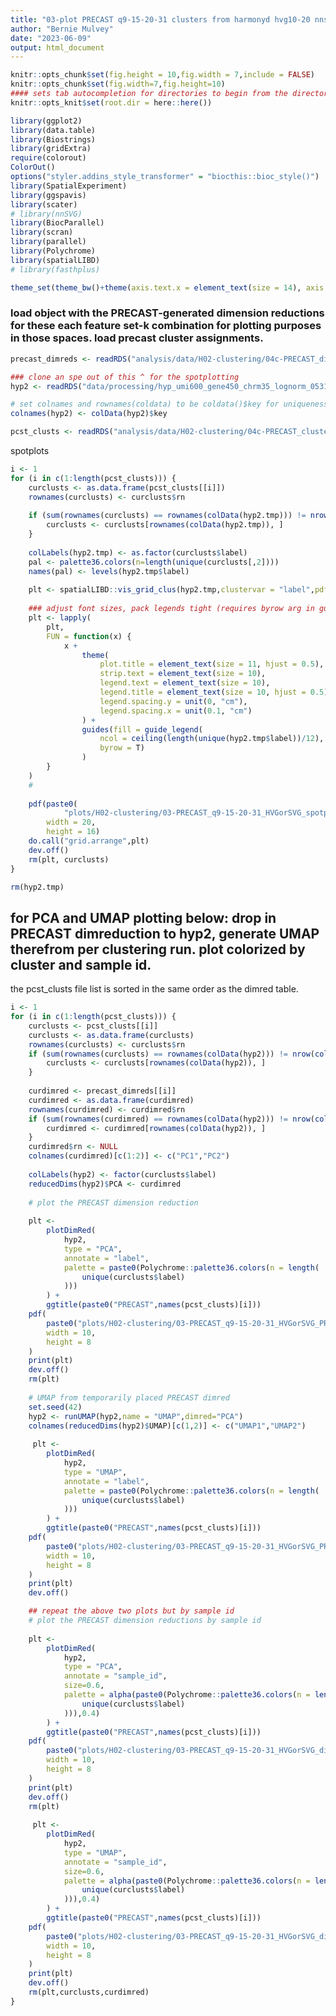 ```yaml
---
title: "03-plot PRECAST q9-15-20-31 clusters from harmonyd hvg10-20 nnsvg10-20"
author: "Bernie Mulvey"
date: "2023-06-09"
output: html_document
---
```


```r
knitr::opts_chunk$set(fig.height = 10,fig.width = 7,include = FALSE)
knitr::opts_chunk$set(fig.width=7,fig.height=10)
#### sets tab autocompletion for directories to begin from the directory containing the .Rproj session, instead of the script's directory if different
knitr::opts_knit$set(root.dir = here::here())

library(ggplot2)
library(data.table)
library(Biostrings)
library(gridExtra)
require(colorout)
ColorOut()
options("styler.addins_style_transformer" = "biocthis::bioc_style()")
library(SpatialExperiment)
library(ggspavis)
library(scater)
# library(nnSVG)
library(BiocParallel)
library(scran)
library(parallel)
library(Polychrome)
library(spatialLIBD)
# library(fasthplus)

theme_set(theme_bw()+theme(axis.text.x = element_text(size = 14), axis.title.x = element_text(size = 16), axis.text.y = element_text(size = 14), axis.title.y = element_text(size =16), plot.title = element_text(size = 20,hjust=0.5), strip.text = element_text(size=18), legend.text = element_text(size=10), legend.title = element_text(size=11,hjust=0.5)))
```

### load object with the PRECAST-generated dimension reductions for these each feature set-k combination for plotting purposes in those spaces. load precast cluster assignments.
```r
precast_dimreds <- readRDS("analysis/data/H02-clustering/04c-PRECAST_dimreductions_hvg1020_nnsvg1020_k9-15-20-31.RDS")

### clone an spe out of this ^ for the spotplotting
hyp2 <- readRDS("data/processing/hyp_umi600_gene450_chrm35_lognorm_053123.RDS")

# set colnames and rownames(coldata) to be coldata()$key for uniqueness
colnames(hyp2) <- colData(hyp2)$key

pcst_clusts <- readRDS("analysis/data/H02-clustering/04c-PRECAST_clusters_hvg1020_nnsvg1020_k9-15-20-31.RDS")
```

spotplots
```r
i <- 1
for (i in c(1:length(pcst_clusts))) {
    curclusts <- as.data.frame(pcst_clusts[[i]])
    rownames(curclusts) <- curclusts$rn
    
    if (sum(rownames(curclusts) == rownames(colData(hyp2.tmp))) != nrow(colData(hyp2.tmp))) {
        curclusts <- curclusts[rownames(colData(hyp2.tmp)), ]
    }
    
    colLabels(hyp2.tmp) <- as.factor(curclusts$label)
    pal <- palette36.colors(n=length(unique(curclusts[,2])))
    names(pal) <- levels(hyp2.tmp$label)
    
    plt <- spatialLIBD::vis_grid_clus(hyp2.tmp,clustervar = "label",pdf_file=NULL,colors = pal,spatial = F,auto_crop = T,return_plots = T,point_size = 2,sort_clust = F)
    
    ### adjust font sizes, pack legends tight (requires byrow arg in guides along with theme arg for spacing.y)
    plt <- lapply(
        plt,
        FUN = function(x) {
            x +
                theme(
                    plot.title = element_text(size = 11, hjust = 0.5),
                    strip.text = element_text(size = 10),
                    legend.text = element_text(size = 10),
                    legend.title = element_text(size = 10, hjust = 0.5),
                    legend.spacing.y = unit(0, "cm"),
                    legend.spacing.x = unit(0.1, "cm")
                ) +
                guides(fill = guide_legend(
                    ncol = ceiling(length(unique(hyp2.tmp$label))/12),
                    byrow = T)
                )
        }
    )
    #
    
    pdf(paste0(
            "plots/H02-clustering/03-PRECAST_q9-15-20-31_HVGorSVG_spotplots/", names(pcst_clusts)[i],".pdf"),
        width = 20,
        height = 16)
    do.call("grid.arrange",plt)
    dev.off()
    rm(plt, curclusts)
}

rm(hyp2.tmp)
```

## for PCA and UMAP plotting below: drop in PRECAST dimreduction to hyp2, generate UMAP therefrom per clustering run. plot colorized by cluster and sample id.

the pcst_clusts file list is sorted in the same order as the dimred table.
```r
i <- 1
for (i in c(1:length(pcst_clusts))) {
    curclusts <- pcst_clusts[[i]]
    curclusts <- as.data.frame(curclusts)
    rownames(curclusts) <- curclusts$rn
    if (sum(rownames(curclusts) == rownames(colData(hyp2))) != nrow(colData(hyp2))) {
        curclusts <- curclusts[rownames(colData(hyp2)), ]
    }
    
    curdimred <- precast_dimreds[[i]]
    curdimred <- as.data.frame(curdimred)
    rownames(curdimred) <- curdimred$rn
    if (sum(rownames(curdimred) == rownames(colData(hyp2))) != nrow(colData(hyp2))) {
        curdimred <- curdimred[rownames(colData(hyp2)), ]
    }
    curdimred$rn <- NULL
    colnames(curdimred)[c(1:2)] <- c("PC1","PC2")
    
    colLabels(hyp2) <- factor(curclusts$label)
    reducedDims(hyp2)$PCA <- curdimred
    
    # plot the PRECAST dimension reduction
    
    plt <-
        plotDimRed(
            hyp2,
            type = "PCA",
            annotate = "label",
            palette = paste0(Polychrome::palette36.colors(n = length(
                unique(curclusts$label)
            )))
        ) +
        ggtitle(paste0("PRECAST",names(pcst_clusts)[i]))
    pdf(
        paste0("plots/H02-clustering/03-PRECAST_q9-15-20-31_HVGorSVG_PRECAST-PCA/",names(pcst_clusts)[i],".pdf"),
        width = 10,
        height = 8
    )
    print(plt)
    dev.off()
    rm(plt)
    
    # UMAP from temporarily placed PRECAST dimred
    set.seed(42)
    hyp2 <- runUMAP(hyp2,name = "UMAP",dimred="PCA")
    colnames(reducedDims(hyp2)$UMAP)[c(1,2)] <- c("UMAP1","UMAP2")
    
     plt <-
        plotDimRed(
            hyp2,
            type = "UMAP",
            annotate = "label",
            palette = paste0(Polychrome::palette36.colors(n = length(
                unique(curclusts$label)
            )))
        ) +
        ggtitle(paste0("PRECAST",names(pcst_clusts)[i]))
    pdf(
        paste0("plots/H02-clustering/03-PRECAST_q9-15-20-31_HVGorSVG_PRECAST-UMAP/",names(pcst_clusts)[i],".pdf"),
        width = 10,
        height = 8
    )
    print(plt)
    dev.off()

    ## repeat the above two plots but by sample id
    # plot the PRECAST dimension reductions by sample id
    
    plt <-
        plotDimRed(
            hyp2,
            type = "PCA",
            annotate = "sample_id",
            size=0.6,
            palette = alpha(paste0(Polychrome::palette36.colors(n = length(
                unique(curclusts$label)
            ))),0.4)
        ) +
        ggtitle(paste0("PRECAST",names(pcst_clusts)[i]))
    pdf(
        paste0("plots/H02-clustering/03-PRECAST_q9-15-20-31_HVGorSVG_dimreds_by_sample/",names(pcst_clusts)[i],"_bysample.pdf"),
        width = 10,
        height = 8
    )
    print(plt)
    dev.off()
    rm(plt)
    
     plt <-
        plotDimRed(
            hyp2,
            type = "UMAP",
            annotate = "sample_id",
            size=0.6,
            palette = alpha(paste0(Polychrome::palette36.colors(n = length(
                unique(curclusts$label)
            ))),0.4)
        ) +
        ggtitle(paste0("PRECAST",names(pcst_clusts)[i]))
    pdf(
        paste0("plots/H02-clustering/03-PRECAST_q9-15-20-31_HVGorSVG_dimreds_by_sample/",names(pcst_clusts)[i],"_bysample.pdf"),
        width = 10,
        height = 8
    )
    print(plt)
    dev.off()
    rm(plt,curclusts,curdimred)
}

```

